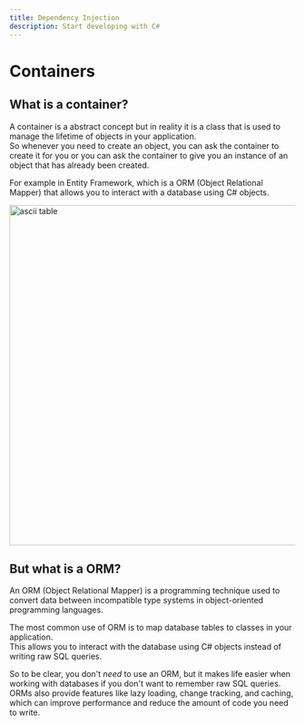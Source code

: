 ```yaml
---
title: Dependency Injection
description: Start developing with C#
---
```


# Containers

## What is a container?

A container is a abstract concept but in reality it is a class that is used to manage the lifetime of objects in your application. <br />
So whenever you need to create an object, you can ask the container to create it for you or you can ask the container to give you an instance of an object that has already been created. <br />

For example in Entity Framework, which is a ORM (Object Relational Mapper) that allows you to interact with a database using C# objects. <br />

<div className="bg-white dark:bg-zinc-300 p-4 rounded-xl">
	<img
		alt="ascii table"
		src="https://upload.wikimedia.org/wikipedia/commons/5/5f/DependencyInjectionServiceProvider.png"
		width="700"
		height="600"
	/>
</div>

## But what is a ORM?

An ORM (Object Relational Mapper) is a programming technique used to convert data between incompatible type systems in object-oriented programming languages. <br />

The most common use of ORM is to map database tables to classes in your application. <br />
This allows you to interact with the database using C# objects instead of writing raw SQL queries. <br />

So to be clear, you don't _need_ to use an ORM, but it makes life easier when working with databases if you don't want to remember raw SQL queries. <br />
ORMs also provide features like lazy loading, change tracking, and caching, which can improve performance and reduce the amount of code you need to write. <br />
